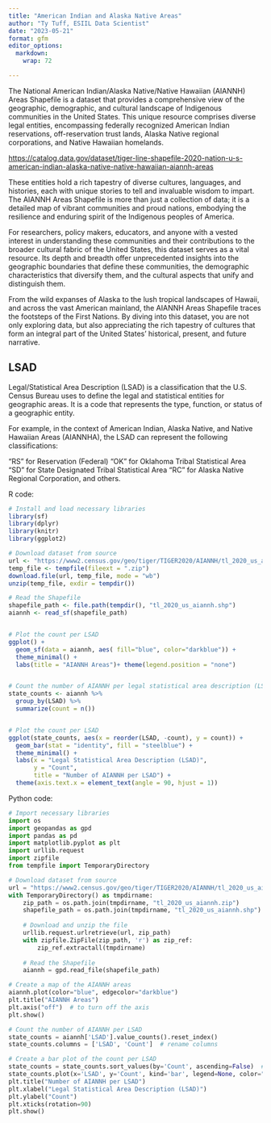 ```yaml
---
title: "American Indian and Alaska Native Areas"
author: "Ty Tuff, ESIIL Data Scientist"
date: "2023-05-21"
format: gfm
editor_options: 
  markdown: 
    wrap: 72

---
```


The National American Indian/Alaska Native/Native Hawaiian (AIANNH) Areas Shapefile is a dataset that provides a comprehensive view of the geographic, demographic, and cultural landscape of Indigenous communities in the United States. This unique resource comprises diverse legal entities, encompassing federally recognized American Indian reservations, off-reservation trust lands, Alaska Native regional corporations, and Native Hawaiian homelands.

<https://catalog.data.gov/dataset/tiger-line-shapefile-2020-nation-u-s-american-indian-alaska-native-native-hawaiian-aiannh-areas> 

These entities hold a rich tapestry of diverse cultures, languages, and histories, each with unique stories to tell and invaluable wisdom to impart. The AIANNH Areas Shapefile is more than just a collection of data; it is a detailed map of vibrant communities and proud nations, embodying the resilience and enduring spirit of the Indigenous peoples of America.

For researchers, policy makers, educators, and anyone with a vested interest in understanding these communities and their contributions to the broader cultural fabric of the United States, this dataset serves as a vital resource. Its depth and breadth offer unprecedented insights into the geographic boundaries that define these communities, the demographic characteristics that diversify them, and the cultural aspects that unify and distinguish them.

From the wild expanses of Alaska to the lush tropical landscapes of Hawaii, and across the vast American mainland, the AIANNH Areas Shapefile traces the footsteps of the First Nations. By diving into this dataset, you are not only exploring data, but also appreciating the rich tapestry of cultures that form an integral part of the United States' historical, present, and future narrative.

## LSAD

Legal/Statistical Area Description (LSAD) is a classification that the U.S. Census Bureau uses to define the legal and statistical entities for geographic areas. It is a code that represents the type, function, or status of a geographic entity.

For example, in the context of American Indian, Alaska Native, and Native Hawaiian Areas (AIANNHA), the LSAD can represent the following classifications:

"RS" for Reservation (Federal)
"OK" for Oklahoma Tribal Statistical Area
"SD" for State Designated Tribal Statistical Area
"RC" for Alaska Native Regional Corporation, and others.

R code:

```r
# Install and load necessary libraries
library(sf)
library(dplyr)
library(knitr)
library(ggplot2)

# Download dataset from source
url <- "https://www2.census.gov/geo/tiger/TIGER2020/AIANNH/tl_2020_us_aiannh.zip"
temp_file <- tempfile(fileext = ".zip")
download.file(url, temp_file, mode = "wb")
unzip(temp_file, exdir = tempdir())

# Read the Shapefile
shapefile_path <- file.path(tempdir(), "tl_2020_us_aiannh.shp")
aiannh <- read_sf(shapefile_path)


# Plot the count per LSAD
ggplot() +
  geom_sf(data = aiannh, aes( fill="blue", color="darkblue")) +
  theme_minimal() +
  labs(title = "AIANNH Areas")+ theme(legend.position = "none")


# Count the number of AIANNH per legal statistical area description (LSAD)
state_counts <- aiannh %>%
  group_by(LSAD) %>%
  summarize(count = n()) 


# Plot the count per LSAD
ggplot(state_counts, aes(x = reorder(LSAD, -count), y = count)) +
  geom_bar(stat = "identity", fill = "steelblue") +
  theme_minimal() +
  labs(x = "Legal Statistical Area Description (LSAD)", 
       y = "Count", 
       title = "Number of AIANNH per LSAD") +
  theme(axis.text.x = element_text(angle = 90, hjust = 1))
```



Python code:

```python
# Import necessary libraries
import os
import geopandas as gpd
import pandas as pd
import matplotlib.pyplot as plt
import urllib.request
import zipfile
from tempfile import TemporaryDirectory

# Download dataset from source
url = "https://www2.census.gov/geo/tiger/TIGER2020/AIANNH/tl_2020_us_aiannh.zip"
with TemporaryDirectory() as tmpdirname:
    zip_path = os.path.join(tmpdirname, "tl_2020_us_aiannh.zip")
    shapefile_path = os.path.join(tmpdirname, "tl_2020_us_aiannh.shp")
    
    # Download and unzip the file
    urllib.request.urlretrieve(url, zip_path)
    with zipfile.ZipFile(zip_path, 'r') as zip_ref:
        zip_ref.extractall(tmpdirname)
    
    # Read the Shapefile
    aiannh = gpd.read_file(shapefile_path)

# Create a map of the AIANNH areas
aiannh.plot(color="blue", edgecolor="darkblue")
plt.title("AIANNH Areas")
plt.axis("off")  # to turn off the axis
plt.show()

# Count the number of AIANNH per LSAD
state_counts = aiannh['LSAD'].value_counts().reset_index()
state_counts.columns = ['LSAD', 'Count']  # rename columns

# Create a bar plot of the count per LSAD
state_counts = state_counts.sort_values(by='Count', ascending=False)  # sort by Count
state_counts.plot(x='LSAD', y='Count', kind='bar', legend=None, color="steelblue")
plt.title("Number of AIANNH per LSAD")
plt.xlabel("Legal Statistical Area Description (LSAD)")
plt.ylabel("Count")
plt.xticks(rotation=90)
plt.show()
```

